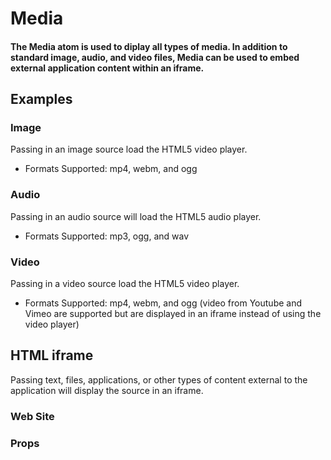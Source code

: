 
<Meta title="Atoms|Media" component={Media} />

# Media

#### The Media atom is used to diplay all types of media.  In addition to standard image, audio, and video files, Media can be used to embed external application content within an iframe.

## Examples

### Image

Passing in an image source load the HTML5 video player.

- Formats Supported: mp4, webm, and ogg

<Preview withToolbar>
  <Story name="Image">
    <Grid columns="3">
        <Media
          id="Image"
          media={ModernExterior1}
        />
      </Grid>
  </Story>
</Preview>

### Audio

Passing in an audio source will load the HTML5 audio player.

- Formats Supported: mp3, ogg, and wav

<Preview withToolbar>
  <Story name="Audio">
    <Grid columns="3">
      <Media
        id="Audio"
        media="https://www.w3schools.com/html/horse.mp3"
      />
    </Grid>
  </Story>
</Preview>

### Video

Passing in a video source load the HTML5 video player.

- Formats Supported: mp4, webm, and ogg
(video from Youtube and Vimeo are supported but are displayed in an iframe instead of using the video player)

<Preview withToolbar>
  <Story name="Video">
    <Grid columns="3">
      <Media
        id="Video"
        media="http://clips.vorwaerts-gmbh.de/big_buck_bunny.mp4"
      />
      <Media
        media="https://www.youtube.com/embed/GJVwbyAY4Sk?autoplay=0"
      />
      <Media
        media="https://player.vimeo.com/video/798022"
      />
    </Grid>
  </Story>
</Preview>

## HTML iframe

Passing text, files, applications, or other types of content external to the application will display the source in an iframe.

### Web Site

<Preview withToolbar>
  <Story name="Web Site" decorators={[FullScreen]} parameters={{ chromatic: { disable: true } }}>
    <Media
      id="Web Site"
      media="https://www.lightboxre.com/"
    />
  </Story>
</Preview>

### Props

<Props of={Media} />
